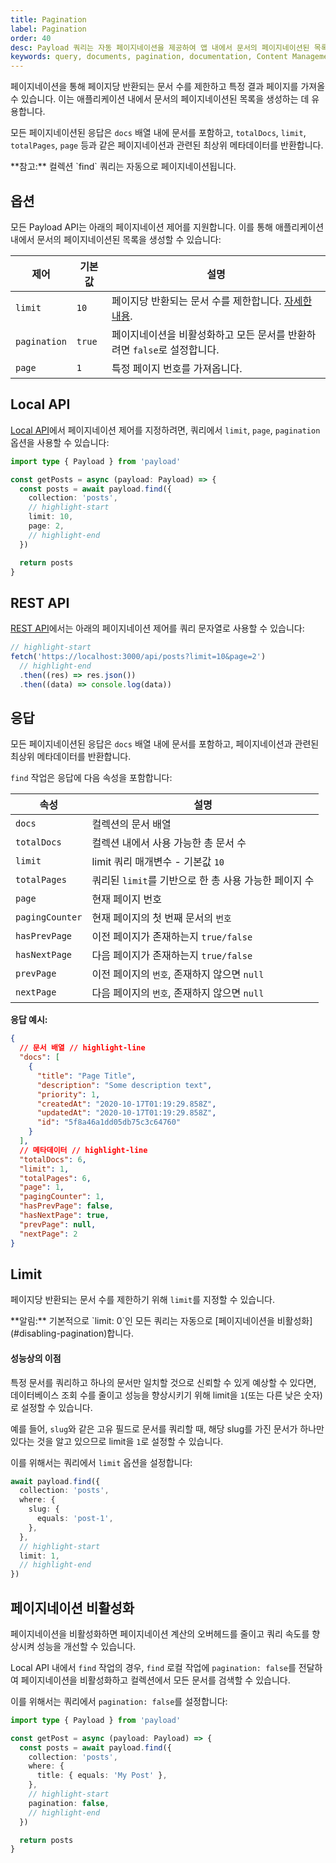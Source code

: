 ```yaml
---
title: Pagination
label: Pagination
order: 40
desc: Payload 쿼리는 자동 페이지네이션을 제공하여 앱 내에서 문서의 페이지네이션된 목록을 생성할 수 있습니다.
keywords: query, documents, pagination, documentation, Content Management System, cms, headless, javascript, node, react, nextjs
---
```


페이지네이션을 통해 페이지당 반환되는 문서 수를 제한하고 특정 결과 페이지를 가져올 수 있습니다. 이는 애플리케이션 내에서 문서의 페이지네이션된 목록을 생성하는 데 유용합니다.

모든 페이지네이션된 응답은 `docs` 배열 내에 문서를 포함하고, `totalDocs`, `limit`, `totalPages`, `page` 등과 같은 페이지네이션과 관련된 최상위 메타데이터를 반환합니다.

<Banner type="success">
  **참고:** 컬렉션 `find` 쿼리는 자동으로 페이지네이션됩니다.
</Banner>

## 옵션

모든 Payload API는 아래의 페이지네이션 제어를 지원합니다. 이를 통해 애플리케이션 내에서 문서의 페이지네이션된 목록을 생성할 수 있습니다:

| 제어          | 기본값   | 설명                                                               |
| ------------ | ------- | ----------------------------------------------------------------- |
| `limit`      | `10`    | 페이지당 반환되는 문서 수를 제한합니다. [자세한 내용](#limit).          |
| `pagination` | `true`  | 페이지네이션을 비활성화하고 모든 문서를 반환하려면 `false`로 설정합니다. |
| `page`       | `1`     | 특정 페이지 번호를 가져옵니다.                                        |

## Local API

[Local API](../local-api/overview)에서 페이지네이션 제어를 지정하려면, 쿼리에서 `limit`, `page`, `pagination` 옵션을 사용할 수 있습니다:

```ts
import type { Payload } from 'payload'

const getPosts = async (payload: Payload) => {
  const posts = await payload.find({
    collection: 'posts',
    // highlight-start
    limit: 10,
    page: 2,
    // highlight-end
  })

  return posts
}
```

## REST API

[REST API](../rest-api/overview)에서는 아래의 페이지네이션 제어를 쿼리 문자열로 사용할 수 있습니다:

```ts
// highlight-start
fetch('https://localhost:3000/api/posts?limit=10&page=2')
  // highlight-end
  .then((res) => res.json())
  .then((data) => console.log(data))
```

## 응답

모든 페이지네이션된 응답은 `docs` 배열 내에 문서를 포함하고, 페이지네이션과 관련된 최상위 메타데이터를 반환합니다.

`find` 작업은 응답에 다음 속성을 포함합니다:

| 속성            | 설명                                                    |
| --------------- | ------------------------------------------------------ |
| `docs`          | 컬렉션의 문서 배열                                        |
| `totalDocs`     | 컬렉션 내에서 사용 가능한 총 문서 수                        |
| `limit`         | limit 쿼리 매개변수 - 기본값 `10`                         |
| `totalPages`    | 쿼리된 `limit`를 기반으로 한 총 사용 가능한 페이지 수          |
| `page`          | 현재 페이지 번호                                         |
| `pagingCounter` | 현재 페이지의 첫 번째 문서의 `번호`                         |
| `hasPrevPage`   | 이전 페이지가 존재하는지 `true/false`                      |
| `hasNextPage`   | 다음 페이지가 존재하는지 `true/false`                      |
| `prevPage`      | 이전 페이지의 `번호`, 존재하지 않으면 `null`                |
| `nextPage`      | 다음 페이지의 `번호`, 존재하지 않으면 `null`                |

**응답 예시:**

```json
{
  // 문서 배열 // highlight-line
  "docs": [
    {
      "title": "Page Title",
      "description": "Some description text",
      "priority": 1,
      "createdAt": "2020-10-17T01:19:29.858Z",
      "updatedAt": "2020-10-17T01:19:29.858Z",
      "id": "5f8a46a1dd05db75c3c64760"
    }
  ],
  // 메타데이터 // highlight-line
  "totalDocs": 6,
  "limit": 1,
  "totalPages": 6,
  "page": 1,
  "pagingCounter": 1,
  "hasPrevPage": false,
  "hasNextPage": true,
  "prevPage": null,
  "nextPage": 2
}
```

## Limit

페이지당 반환되는 문서 수를 제한하기 위해 `limit`를 지정할 수 있습니다.

<Banner type="warning">
  **알림:** 기본적으로 `limit: 0`인 모든 쿼리는 자동으로
  [페이지네이션을 비활성화](#disabling-pagination)합니다.
</Banner>

#### 성능상의 이점

특정 문서를 쿼리하고 하나의 문서만 일치할 것으로 신뢰할 수 있게 예상할 수 있다면, 데이터베이스 조회 수를 줄이고 성능을 향상시키기 위해 limit을 `1`(또는 다른 낮은 숫자)로 설정할 수 있습니다.

예를 들어, `slug`와 같은 고유 필드로 문서를 쿼리할 때, 해당 slug를 가진 문서가 하나만 있다는 것을 알고 있으므로 limit을 `1`로 설정할 수 있습니다.

이를 위해서는 쿼리에서 `limit` 옵션을 설정합니다:

```ts
await payload.find({
  collection: 'posts',
  where: {
    slug: {
      equals: 'post-1',
    },
  },
  // highlight-start
  limit: 1,
  // highlight-end
})
```

## 페이지네이션 비활성화

페이지네이션을 비활성화하면 페이지네이션 계산의 오버헤드를 줄이고 쿼리 속도를 향상시켜 성능을 개선할 수 있습니다.

Local API 내에서 `find` 작업의 경우, `find` 로컬 작업에 `pagination: false`를 전달하여 페이지네이션을 비활성화하고 컬렉션에서 모든 문서를 검색할 수 있습니다.

이를 위해서는 쿼리에서 `pagination: false`를 설정합니다:

```ts
import type { Payload } from 'payload'

const getPost = async (payload: Payload) => {
  const posts = await payload.find({
    collection: 'posts',
    where: {
      title: { equals: 'My Post' },
    },
    // highlight-start
    pagination: false,
    // highlight-end
  })

  return posts
}
```